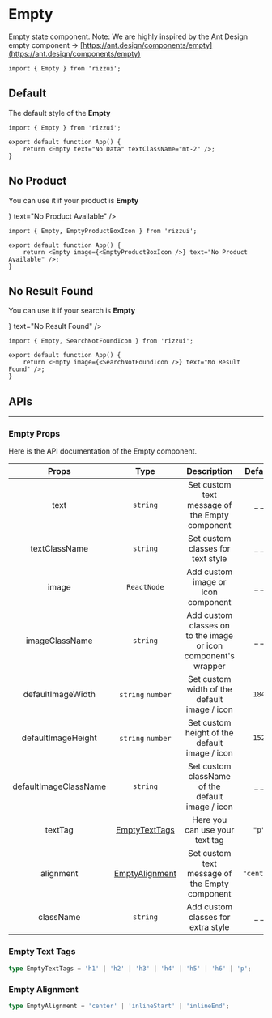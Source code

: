 
# Empty

Empty state component. Note: We are highly inspired by the Ant Design empty component -> [https://ant.design/components/empty](https://ant.design/components/empty)

```tsx
import { Empty } from 'rizzui';
```

<div className="mb-28" />

## Default

The default style of the **Empty**

<Paper>
	<Empty text="No Data" textClassName="mt-2" />
</Paper>

```tsx
import { Empty } from 'rizzui';

export default function App() {
	return <Empty text="No Data" textClassName="mt-2" />;
}
```

<div className="mb-16" />

## No Product

You can use it if your product is **Empty**

<Paper>
	<Empty image={<EmptyProductBoxIcon />} text="No Product Available" />
</Paper>

```tsx
import { Empty, EmptyProductBoxIcon } from 'rizzui';

export default function App() {
	return <Empty image={<EmptyProductBoxIcon />} text="No Product Available" />;
}
```

<div className="mb-16" />

## No Result Found

You can use it if your search is **Empty**

<Paper>
	<Empty image={<SearchNotFoundIcon />} text="No Result Found" />
</Paper>

```tsx
import { Empty, SearchNotFoundIcon } from 'rizzui';

export default function App() {
	return <Empty image={<SearchNotFoundIcon />} text="No Result Found" />;
}
```

<div className="mb-20" />

## APIs

<hr />

<div className="mb-10" />

### Empty Props

Here is the API documentation of the Empty component.

|         Props         |                Type                |                          Description                           |  Default   |
| :-------------------: | :--------------------------------: | :------------------------------------------------------------: | :--------: |
|         text          |              `string`              |         Set custom text message of the Empty component         |   \_ \_    |
|     textClassName     |              `string`              |               Set custom classes for text style                |   \_ \_    |
|         image         |            `ReactNode`             |               Add custom image or icon component               |   \_ \_    |
|    imageClassName     |              `string`              | Add custom classes on to the image or icon component's wrapper |   \_ \_    |
|   defaultImageWidth   |         `string` `number`          |          Set custom width of the default image / icon          |   `184`    |
|  defaultImageHeight   |         `string` `number`          |         Set custom height of the default image / icon          |   `152`    |
| defaultImageClassName |              `string`              |        Set custom className of the default image / icon        |   \_ \_    |
|        textTag        | [EmptyTextTags](#empty-text-tags)  |                 Here you can use your text tag                 |   `"p"`    |
|       alignment       | [EmptyAlignment](#empty-alignment) |         Set custom text message of the Empty component         | `"center"` |
|       className       |              `string`              |               Add custom classes for extra style               |   \_ \_    |

<div className="mb-10" />

### Empty Text Tags

```ts
type EmptyTextTags = 'h1' | 'h2' | 'h3' | 'h4' | 'h5' | 'h6' | 'p';
```

<div className="mb-10" />

### Empty Alignment

```ts
type EmptyAlignment = 'center' | 'inlineStart' | 'inlineEnd';
```
